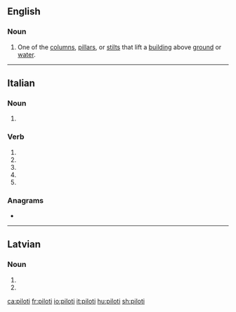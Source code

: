 {{also|piloți}}
==English==

===Noun===
{{en-noun}}
{{wikipedia}}

# {{lb|en|architecture}} One of the [[column]]s, [[pillar]]s, or [[stilt]]s that lift a [[building]] above [[ground]] or [[water]].

----

==Italian==

===Noun===
{{head|it|noun plural form|g=m}}

# {{plural of|pilota|lang=it}}

===Verb===
{{head|it|verb form}}

# {{inflection of|pilotare||2|s|pres|indc|lang=it}}
# {{inflection of|pilotare||1|s|pres|subj|lang=it}}
# {{inflection of|pilotare||2|s|pres|subj|lang=it}}
# {{inflection of|pilotare||3|s|pres|subj|lang=it}}
# {{inflection of|pilotare||3|s|impr|lang=it}}

===Anagrams===
* {{l|it|politi}}

----

==Latvian==

===Noun===
{{head|lv|noun form}}

# {{lv-inflection of|pilots|nom|p}}
# {{lv-inflection of|pilots|voc|p}}

[[ca:piloti]]
[[fr:piloti]]
[[io:piloti]]
[[it:piloti]]
[[hu:piloti]]
[[sh:piloti]]